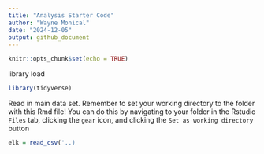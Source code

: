 ```yaml
---
title: "Analysis Starter Code"
author: "Wayne Monical"
date: "2024-12-05"
output: github_document
---
```


```r
knitr::opts_chunk$set(echo = TRUE)
```

library load
```r
library(tidyverse)
```



Read in main data set. Remember to set your working directory to the folder with this Rmd file! You can do this by navigating to your folder in the Rstudio `Files` tab, clicking the `gear` icon, and clicking the `Set as working directory` button
```r
elk = read_csv('..)
```

